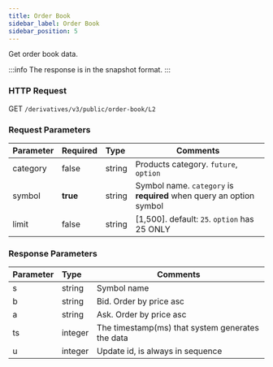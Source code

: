 ```yaml
---
title: Order Book
sidebar_label: Order Book
sidebar_position: 5
---
```


Get order book data.

:::info
The response is in the snapshot format.
:::

### HTTP Request
GET `/derivatives/v3/public/order-book/L2`

### Request Parameters
| Parameter | Required | Type | Comments|
|:----- |:-------|:-----|------ |
|category |false |string |Products category. `future`, `option` |
|symbol |<b>true</b> |string |Symbol name. `category` is **required** when query an option symbol |
|limit |false |string |[1,500]. default: `25`. `option` has 25 ONLY |

### Response Parameters
| Parameter | Type | Comments|
|:----- |:-----|----- |
|s |string |Symbol name |
|b |string |Bid. Order by price asc |
|a |string |Ask. Order by price asc |
|ts |integer |The timestamp(ms) that system generates the data |
|u |integer |Update id, is always in sequence |
